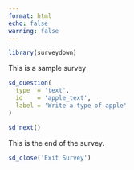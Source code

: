 ```yaml
---
format: html
echo: false
warning: false
---
```


```r
library(surveydown)
```

::: {.sd_page id=page_id}

This is a sample survey

```r
sd_question(
  type  = 'text',
  id    = 'apple_text',
  label = 'Write a type of apple'
)

sd_next()
```

:::

::: {.sd_page id=end}

This is the end of the survey.

```r
sd_close('Exit Survey')
```

:::